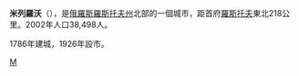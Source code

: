 {{unreferenced|time=2018-08-13T09:09:11+00:00}}
{{coord|48|55|N|40|24|E|display=title}}
'''米列羅沃'''（{{lang-ru|Ми́ллерово}}），是[[俄羅斯|俄羅斯]][[羅斯托夫州|羅斯托夫州]]北部的一個城市，距首府[[羅斯托夫|羅斯托夫]]東北218公里。2002年人口38,498人。

1786年建城，1926年設市。

{{羅斯托夫州城市}}

[[Category:羅斯托夫州城市|М]]